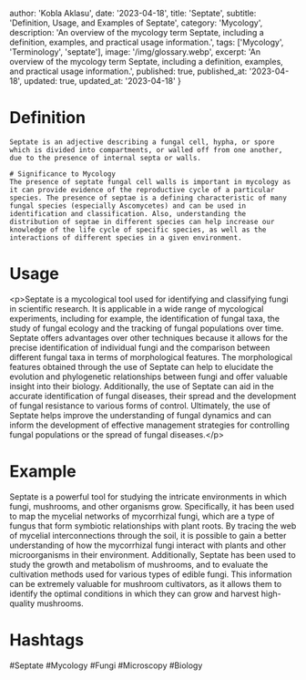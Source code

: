 
  author: 'Kobla Aklasu',
  date: '2023-04-18',
  title: 'Septate',
  subtitle: 'Definition, Usage, and Examples of Septate',
  category: 'Mycology',
  description: 'An overview of the mycology term Septate, including a definition, examples, and practical usage information.',
  tags: ['Mycology', 'Terminology', 'septate'],
  image: '/img/glossary.webp',
  excerpt: 'An overview of the mycology term Septate, including a definition, examples, and practical usage information.',
  published: true,
  published_at: '2023-04-18',
  updated: true,
  updated_at: '2023-04-18'
}




# Definition
    Septate is an adjective describing a fungal cell, hypha, or spore which is divided into compartments, or walled off from one another, due to the presence of internal septa or walls.
    
    # Significance to Mycology
    The presence of septate fungal cell walls is important in mycology as it can provide evidence of the reproductive cycle of a particular species. The presence of septae is a defining characteristic of many fungal species (especially Ascomycetes) and can be used in identification and classification. Also, understanding the distribution of septae in different species can help increase our knowledge of the life cycle of specific species, as well as the interactions of different species in a given environment.

# Usage

&lt;p&gt;Septate is a mycological tool used for identifying and classifying fungi in scientific research. It is applicable in a wide range of mycological experiments, including for example, the identification of fungal taxa, the study of fungal ecology and the tracking of fungal populations over time. Septate offers advantages over other techniques because it allows for the precise identification of individual fungi and the comparison between different fungal taxa in terms of morphological features. The morphological features obtained through the use of Septate can help to elucidate the evolution and phylogenetic relationships between fungi and offer valuable insight into their biology. Additionally, the use of Septate can aid in the accurate identification of fungal diseases, their spread and the development of fungal resistance to various forms of control. Ultimately, the use of Septate helps improve the understanding of fungal dynamics and can inform the development of effective management strategies for controlling fungal populations or the spread of fungal diseases.&lt;/p&gt;

# Example

Septate is a powerful tool for studying the intricate environments in which fungi, mushrooms, and other organisms grow. Specifically, it has been used to map the mycelial networks of mycorrhizal fungi, which are a type of fungus that form symbiotic relationships with plant roots. By tracing the web of mycelial interconnections through the soil, it is possible to gain a better understanding of how the mycorrhizal fungi interact with plants and other microorganisms in their environment. Additionally, Septate has been used to study the growth and metabolism of mushrooms, and to evaluate the cultivation methods used for various types of edible fungi. This information can be extremely valuable for mushroom cultivators, as it allows them to identify the optimal conditions in which they can grow and harvest high-quality mushrooms.

# Hashtags

#Septate #Mycology #Fungi #Microscopy #Biology

